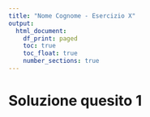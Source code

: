 ```yaml
---
title: "Nome Cognome - Esercizio X"
output:
  html_document: 
    df_print: paged
    toc: true
    toc_float: true
    number_sections: true
---
```


# Soluzione quesito 1



